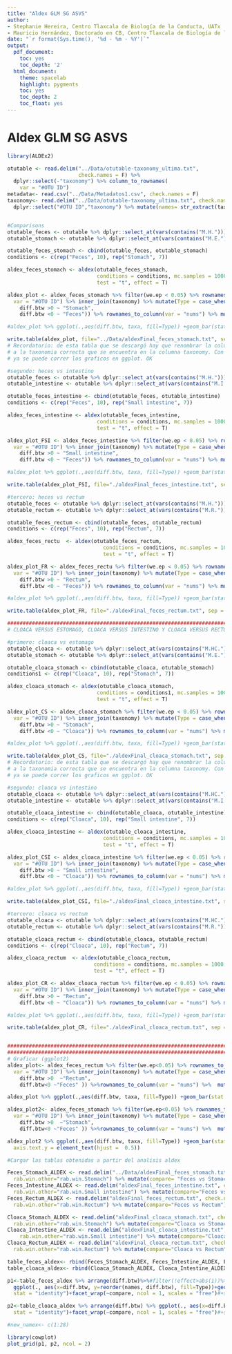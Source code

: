 ```yaml
---
title: "Aldex GLM SG ASVS"
author:
- Stephanie Hereira, Centro Tlaxcala de Biología de la Conducta, UATx
- Mauricio Hernández, Doctorado en CB, Centro Tlaxcala de Biología de la Conducta, UATx
date: "`r format(Sys.time(), '%d - %m - %Y')`"
output:
  pdf_document:
    toc: yes
    toc_depth: '2'
  html_document:
    theme: spacelab
    highlight: pygments
    toc: yes
    toc_depth: 2
    toc_float: yes
---
```

# Aldex GLM SG ASVS
```r
library(ALDEx2)

otutable <- read.delim("../Data/otutable-taxonomy_ultima.txt", 
                       check.names = F) %>% 
  dplyr::select(-"taxonomy") %>% column_to_rownames(
    var = "#OTU ID")
metadata<- read.csv("../Data/Metadatos1.csv", check.names = F)
taxonomy<- read.delim("../Data/otutable-taxonomy_ultima.txt", check.names = F) %>% 
  dplyr::select("#OTU ID","taxonomy") %>% mutate(names= str_extract(taxonomy, "[^__]+$"))


#Comparisons
otutable_feces <- otutable %>% dplyr::select_at(vars(contains("M.H.")))
otutable_stomach <- otutable %>% dplyr::select_at(vars(contains("M.E.")))

otutable_feces_stomach <- cbind(otutable_feces, otutable_stomach)
conditions <- c(rep("Feces", 10), rep("Stomach", 7))

aldex_feces_stomach <- aldex(otutable_feces_stomach,
                             conditions = conditions, mc.samples = 1000, denom = "all",
                             test = "t", effect = T)

aldex_plot <- aldex_feces_stomach %>% filter(we.ep < 0.05) %>% rownames_to_column(
  var = "#OTU ID") %>% inner_join(taxonomy) %>% mutate(Type = case_when(
    diff.btw >0 ~ "Stomach",
    diff.btw <0 ~ "Feces")) %>% rownames_to_column(var = "nums") %>% mutate(taxa = paste0(nums, names))

#aldex_plot %>% ggplot(.,aes(diff.btw, taxa, fill=Type)) +geom_bar(stat = "identity")

write.table(aldex_plot, file="../Data/aldexFinal_feces_stomach.txt", sep = "\t")
# Recordatorio: de esta tabla que se descargó hay que renombrar la columna names de acuerdo
# a la taxonomia correcta que se encuentra en la columna taxonomy. Con esa tabla corregida 
# ya se puede correr los graficos en ggplot. OK 

#segundo: heces vs intestino
otutable_feces <- otutable %>% dplyr::select_at(vars(contains("M.H.")))
otutable_intestine <- otutable %>% dplyr::select_at(vars(contains("M.I.")))

otutable_feces_intestine <- cbind(otutable_feces, otutable_intestine)
conditions <- c(rep("Feces", 10), rep("Small intestine", 7))

aldex_feces_intestine <- aldex(otutable_feces_intestine,
                             conditions = conditions, mc.samples = 1000, denom = "all",
                             test = "t", effect = T)

aldex_plot_FSI <- aldex_feces_intestine %>% filter(we.ep < 0.05) %>% rownames_to_column(
  var = "#OTU ID") %>% inner_join(taxonomy) %>% mutate(Type = case_when(
    diff.btw >0 ~ "Small intestine",
    diff.btw <0 ~ "Feces")) %>% rownames_to_column(var = "nums") %>% mutate(taxa = paste0(nums, names))

#aldex_plot %>% ggplot(.,aes(diff.btw, taxa, fill=Type)) +geom_bar(stat = "identity")

write.table(aldex_plot_FSI, file="./aldexFinal_feces_intestine.txt", sep = "\t")

#tercero: heces vs rectum
otutable_feces <- otutable %>% dplyr::select_at(vars(contains("M.H.")))
otutable_rectum <- otutable %>% dplyr::select_at(vars(contains("M.R.")))

otutable_feces_rectum <- cbind(otutable_feces, otutable_rectum)
conditions <- c(rep("Feces", 10), rep("Rectum", 7))

aldex_feces_rectu  <- aldex(otutable_feces_rectum,
                               conditions = conditions, mc.samples = 1000, denom = "all",
                               test = "t", effect = T)

aldex_plot_FR <- aldex_feces_rectu %>% filter(we.ep < 0.05) %>% rownames_to_column(
  var = "#OTU ID") %>% inner_join(taxonomy) %>% mutate(Type = case_when(
    diff.btw >0 ~ "Rectum",
    diff.btw <0 ~ "Feces")) %>% rownames_to_column(var = "nums") %>% mutate(taxa = paste0(nums, names))

#aldex_plot %>% ggplot(.,aes(diff.btw, taxa, fill=Type)) +geom_bar(stat = "identity")

write.table(aldex_plot_FR, file="./aldexFinal_feces_rectum.txt", sep = "\t")

################################################################################
# CLOACA VERSUS ESTOMAGO, CLOACA VERSUS INTESTINO Y CLOACA VERSUS RECTO

#primero: cloaca vs estomago
otutable_cloaca <- otutable %>% dplyr::select_at(vars(contains("M.HC.")))
otutable_stomach <- otutable %>% dplyr::select_at(vars(contains("M.E.")))

otutable_cloaca_stomach <- cbind(otutable_cloaca, otutable_stomach)
conditions1 <- c(rep("Cloaca", 10), rep("Stomach", 7))

aldex_cloaca_stomach <- aldex(otutable_cloaca_stomach,
                             conditions = conditions1, mc.samples = 1000, denom = "all",
                             test = "t", effect = T)

aldex_plot_CS <- aldex_cloaca_stomach %>% filter(we.ep < 0.05) %>% rownames_to_column(
  var = "#OTU ID") %>% inner_join(taxonomy) %>% mutate(Type = case_when(
    diff.btw >0 ~ "Stomach",
    diff.btw <0 ~ "Cloaca")) %>% rownames_to_column(var = "nums") %>% mutate(taxa = paste0(nums, names))

#aldex_plot %>% ggplot(.,aes(diff.btw, taxa, fill=Type)) +geom_bar(stat = "identity")

write.table(aldex_plot_CS, file="./aldexFinal_cloaca_stomach.txt", sep = "\t")
# Recordatorio: de esta tabla que se descargó hay que renombrar la columna names de acuerdo
# a la taxonomia correcta que se encuentra en la columna taxonomy. Con esa tabla corregida 
# ya se puede correr los graficos en ggplot. OK 

#segundo: cloaca vs intestino
otutable_cloaca <- otutable %>% dplyr::select_at(vars(contains("M.HC.")))
otutable_intestine <- otutable %>% dplyr::select_at(vars(contains("M.I.")))

otutable_cloaca_intestine <- cbind(otutable_cloaca, otutable_intestine)
conditions <- c(rep("Cloaca", 10), rep("Small intestine", 7))

aldex_cloaca_intestine <- aldex(otutable_cloaca_intestine,
                               conditions = conditions, mc.samples = 1000, denom = "all",
                               test = "t", effect = T)

aldex_plot_CSI <- aldex_cloaca_intestine %>% filter(we.ep < 0.05) %>% rownames_to_column(
  var = "#OTU ID") %>% inner_join(taxonomy) %>% mutate(Type = case_when(
    diff.btw >0 ~ "Small intestine",
    diff.btw <0 ~ "Cloaca")) %>% rownames_to_column(var = "nums") %>% mutate(taxa = paste0(nums, names))

#aldex_plot %>% ggplot(.,aes(diff.btw, taxa, fill=Type)) +geom_bar(stat = "identity")

write.table(aldex_plot_CSI, file="./aldexFinal_cloaca_intestine.txt", sep = "\t")

#tercero: cloaca vs rectum
otutable_cloaca <- otutable %>% dplyr::select_at(vars(contains("M.HC.")))
otutable_rectum <- otutable %>% dplyr::select_at(vars(contains("M.R.")))

otutable_cloaca_rectum <- cbind(otutable_cloaca, otutable_rectum)
conditions <- c(rep("Cloaca", 10), rep("Rectum", 7))

aldex_cloaca_rectum  <- aldex(otutable_cloaca_rectum,
                            conditions = conditions, mc.samples = 1000, denom = "all",
                            test = "t", effect = T)

aldex_plot_CR <- aldex_cloaca_rectum %>% filter(we.ep < 0.05) %>% rownames_to_column(
  var = "#OTU ID") %>% inner_join(taxonomy) %>% mutate(Type = case_when(
    diff.btw >0 ~ "Rectum",
    diff.btw <0 ~ "Cloaca")) %>% rownames_to_column(var = "nums") %>% mutate(taxa = paste0(nums, names))

#aldex_plot %>% ggplot(.,aes(diff.btw, taxa, fill=Type)) +geom_bar(stat = "identity")

write.table(aldex_plot_CR, file="./aldexFinal_cloaca_rectum.txt", sep = "\t")


################################################################################
################################################################################
# Graficar (ggplot2)
aldex_plot<- aldex_feces_rectum %>% filter(we.ep<0.05) %>% rownames_to_column(
  var = "#OTU ID") %>% inner_join(taxonomy) %>% mutate(Type = case_when(
    diff.btw >0  ~"Rectum",
    diff.btw<0 ~"Feces" )) %>%rownames_to_column(var = "nums") %>%  mutate(taxa= paste0(nums, names))

aldex_plot %>% ggplot(.,aes(diff.btw, taxa, fill=Type)) +geom_bar(stat = "identity")

aldex_plot2<- aldex_feces_stomach %>% filter(we.ep<0.05) %>% rownames_to_column(
  var = "#OTU ID") %>% inner_join(taxonomy) %>% mutate(Type = case_when(
    diff.btw >0  ~"Stomach",
    diff.btw<0 ~"Feces" )) %>%rownames_to_column(var = "nums") %>%  mutate(taxa= paste0(nums, names))

aldex_plot2 %>% ggplot(.,aes(diff.btw, taxa, fill=Type)) +geom_bar(stat = "identity")+theme(
  axis.text.y = element_text(hjust =  0.5))

#Cargar las tablas obtenidas a partir del analisis aldex

Feces_Stomach_ALDEX <- read.delim("../Data/aldexFinal_feces_stomach.txt", check.names = F) %>% rename(
  rab.win.other="rab.win.Stomach") %>% mutate(compare= "Feces vs Stomach")
Feces_Intestine_ALDEX <- read.delim("aldexFinal_feces_intestine.txt", check.names = F)  %>% rename(
  rab.win.other="rab.win.Small intestine") %>% mutate(compare="Feces vs Small intestine")
Feces_Rectum_ALDEX <- read.delim("aldexFinal_feces_rectum.txt", check.names = F)  %>% rename(
  rab.win.other="rab.win.Rectum") %>% mutate(compare="Feces vs Rectum")

Cloaca_Stomach_ALDEX <- read.delim("aldexFinal_cloaca_stomach.txt", check.names = F)  %>% rename(
  rab.win.other="rab.win.Stomach") %>% mutate(compare="Cloaca vs Stomach")
Cloaca_Intestine_ALDEX <- read.delim("aldexFinal_cloaca_intestine.txt", check.names = F)  %>% rename(
    rab.win.other="rab.win.Small intestine") %>% mutate(compare="Cloaca vs Small intestine")
Cloaca_Rectum_ALDEX <- read.delim("aldexFinal_cloaca_rectum.txt", check.names = F)  %>% rename(
  rab.win.other="rab.win.Rectum") %>% mutate(compare="Cloaca vs Rectum")

table_feces_aldex<- rbind(Feces_Stomach_ALDEX, Feces_Intestine_ALDEX, Feces_Rectum_ALDEX)
table_cloaca_aldex<- rbind(Cloaca_Stomach_ALDEX, Cloaca_Intestine_ALDEX, Cloaca_Rectum_ALDEX)

p1<-table_feces_aldex %>% arrange(diff.btw)%>%#filter(!effect>abs(1))%>% 
  ggplot(., aes(x=diff.btw, y=reorder(names, diff.btw), fill=Type))+geom_bar(
  stat = "identity")+facet_wrap(~compare, ncol = 1, scales = "free")#+scale_y_discrete(labels=new_namex)

p2<-table_cloaca_aldex %>% arrange(diff.btw) %>% ggplot(., aes(x=diff.btw, y=reorder(names, diff.btw), fill=Type))+geom_bar(
  stat = "identity")+facet_wrap(~compare, ncol = 1, scales = "free")#+scale_y_discrete(labels=new_namex)

#new_namex<- c(1:28)

library(cowplot)
plot_grid(p1, p2, ncol = 2)

```

